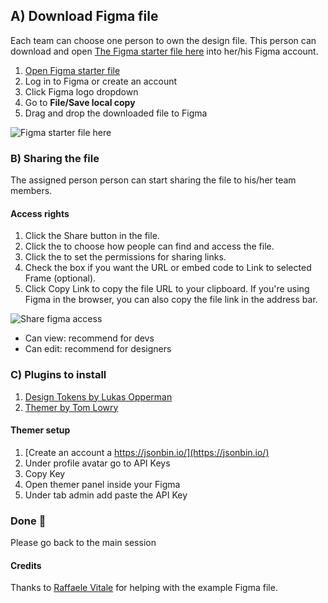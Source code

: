 

## A) Download Figma file
Each team can choose one person to own the design file.
This person can download and open [The Figma starter file here](https://www.figma.com/file/GDxXj0FoQ2ppNCAMcPZpmV/Workshop-v2?node-id=113%3A3565)
  into her/his Figma account.  

  1. [Open Figma starter file](https://www.figma.com/file/GDxXj0FoQ2ppNCAMcPZpmV/Workshop-v2?node-id=113%3A3565)
  1. Log in to Figma or create an account
  1. Click Figma logo dropdown
  1. Go to **File/Save local copy**
  1. Drag and drop the downloaded file to Figma



![Figma starter file here](https://res.cloudinary.com/goright-io/image/upload/f_auto,q_auto/v1619277298/handout/figma-duplicate-file-v2_pdfftn.png)



### B) Sharing the file

The assigned person person can start sharing the file to his/her team members. 

#### Access rights

  1. Click the Share button in the file.
  1. Click the  to choose how people can find and access the file.
  1. Click the  to set the permissions for sharing links.
  1. Check the box if you want the URL or embed code to Link to selected Frame (optional).
  1. Click Copy Link to copy the file URL to your clipboard. If you're using Figma in the browser, you can also copy the file link in the address bar.


![Share figma access](https://help.figma.com/hc/article_attachments/360084499614/Link_sharing_settings_in_the_share_modal_for_a_file_in_a_team.png)


  - Can view: recommend for devs 
  - Can edit: recommend for designers 

### C) Plugins to install

  1. [Design Tokens by Lukas Opperman](https://www.figma.com/community/plugin/888356646278934516/Design-Tokens)
  1. [Themer by Tom Lowry](https://www.figma.com/community/plugin/731176732337510831/Themer)

#### Themer setup 
  1. [Create an account a https://jsonbin.io/](https://jsonbin.io/)
  1. Under profile avatar go to API Keys
  1. Copy Key
  1. Open themer panel inside your Figma
  1. Under tab admin add paste the API Key


### Done 👏 
Please go back to the main session

#### Credits

Thanks to [Raffaele Vitale](https://www.linkedin.com/in/raffaelevitaledesign/) for helping
with the example Figma file.
